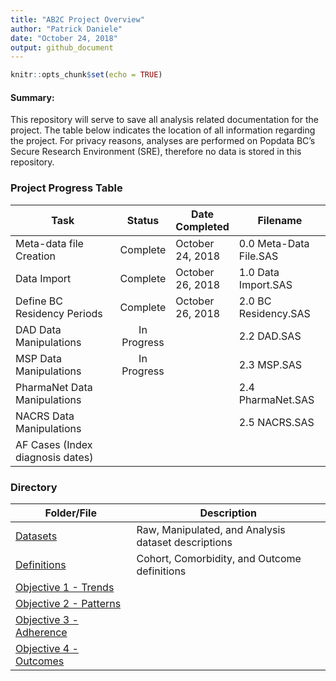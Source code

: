 ```yaml
---
title: "AB2C Project Overview"
author: "Patrick Daniele"
date: "October 24, 2018"
output: github_document
---
```


```r
knitr::opts_chunk$set(echo = TRUE)

```

#### Summary:
This repository will serve to save all analysis related documentation for the project. The table below indicates the location of all information regarding the project. For privacy reasons, analyses are performed on Popdata BC's Secure Research Environment (SRE), therefore no data is stored in this repository.

### Project Progress Table

| Task                      | Status | Date Completed | Filename             |
|---------------------------|:------:|--------------|---------------------|
|Meta-data file Creation    |Complete|October 24, 2018|0.0 Meta-Data File.SAS|
|Data Import                |Complete|October 26, 2018|1.0 Data Import.SAS   |
|Define BC Residency Periods|Complete|October 26, 2018|2.0 BC Residency.SAS  |
|DAD Data Manipulations     |In Progress||2.2 DAD.SAS|
|MSP Data Manipulations     |In Progress||2.3 MSP.SAS|
|PharmaNet Data Manipulations| | |2.4 PharmaNet.SAS|
|NACRS Data Manipulations| | |2.5 NACRS.SAS|
|AF Cases (Index diagnosis dates)| | | |



### Directory

| Folder/File                   | Description |
|-------------------------------|-------------------------------------------------|
|[Datasets](Docs/datasets.md)|Raw, Manipulated, and Analysis dataset descriptions   |
|[Definitions](Docs/Definitions.md)|Cohort, Comorbidity, and Outcome definitions    |
|[Objective 1 - Trends](Objective 1 - Trends/readme.md)||
|[Objective 2 - Patterns](Objective 2 - Patterns/readme.md)||
|[Objective 3 - Adherence](Objective 3 - Adherence/readme.md)||
|[Objective 4 - Outcomes](Objective 4 - Outcomes/readme.md)||



